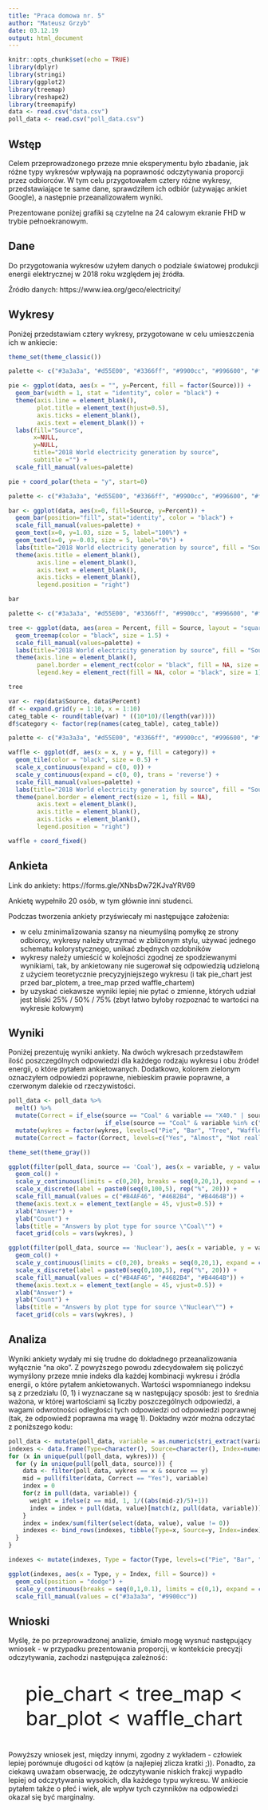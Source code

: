 ```yaml
---
title: "Praca domowa nr. 5"
author: "Mateusz Grzyb"
date: 03.12.19
output: html_document
---
```


<style type="text/css">
.main-container {
  max-width: 1800px;
  margin-left: auto;
  margin-right: auto;
}
</style>

```r
knitr::opts_chunk$set(echo = TRUE)
library(dplyr)
library(stringi)
library(ggplot2)
library(treemap)
library(reshape2)
library(treemapify)
data <- read.csv("data.csv")
poll_data <- read.csv("poll_data.csv")
```

## Wstęp

Celem przeprowadzonego przeze mnie eksperymentu było zbadanie, jak różne typy wykresów wpływają na poprawność odczytywania proporcji przez odbiorców. W tym celu przygotowałem cztery różne wykresy, przedstawiające te same dane, sprawdziłem ich odbiór (używając ankiet Google), a następnie przeanalizowałem wyniki.

Prezentowane poniżej grafiki są czytelne na 24 calowym ekranie FHD w trybie pełnoekranowym.

## Dane

Do przygotowania wykresów użyłem danych o podziale światowej produkcji energii elektrycznej w 2018 roku względem jej źródła.

Źródło danych: https://www.iea.org/geco/electricity/

## Wykresy

Poniżej przedstawiam cztery wykresy, przygotowane w celu umieszczenia ich w ankiecie:

```r
theme_set(theme_classic())

palette <- c("#3a3a3a", "#d55E00", "#3366ff", "#9900cc", "#996600", "#ffcc00")

pie <- ggplot(data, aes(x = "", y=Percent, fill = factor(Source))) + 
  geom_bar(width = 1, stat = "identity", color = "black") +
  theme(axis.line = element_blank(), 
        plot.title = element_text(hjust=0.5),
        axis.ticks = element_blank(),
        axis.text = element_blank()) + 
  labs(fill="Source", 
       x=NULL, 
       y=NULL, 
       title="2018 World electricity generation by source",
       subtitle ="") +
  scale_fill_manual(values=palette)

pie + coord_polar(theta = "y", start=0)
```

```r
palette <- c("#3a3a3a", "#d55E00", "#3366ff", "#9900cc", "#996600", "#ffcc00")

bar <- ggplot(data, aes(x=0, fill=Source, y=Percent)) + 
  geom_bar(position="fill", stat="identity", color = "black") +
  scale_fill_manual(values=palette) +
  geom_text(x=0, y=1.03, size = 5, label="100%") + 
  geom_text(x=0, y=-0.03, size = 5, label="0%") +
  labs(title="2018 World electricity generation by source", fill = "Source") +
  theme(axis.title = element_blank(),
        axis.line = element_blank(),
        axis.text = element_blank(),
        axis.ticks = element_blank(),
        legend.position = "right")

bar
```

```r
palette <- c("#3a3a3a", "#d55E00", "#3366ff", "#9900cc", "#996600", "#ffcc00")

tree <- ggplot(data, aes(area = Percent, fill = Source, layout = "squarified")) +
  geom_treemap(color = "black", size = 1.5) +
  scale_fill_manual(values=palette) +
  labs(title="2018 World electricity generation by source", fill = "Source") +
  theme(axis.line = element_blank(),
        panel.border = element_rect(color = "black", fill = NA, size = 1),
        legend.key = element_rect(fill = NA, color = "black", size = 1))

tree
```

```r
var <- rep(data$Source, data$Percent)
df <- expand.grid(y = 1:10, x = 1:10)
categ_table <- round(table(var) * ((10*10)/(length(var))))
df$category <- factor(rep(names(categ_table), categ_table))  

palette <- c("#3a3a3a", "#d55E00", "#3366ff", "#9900cc", "#996600", "#ffcc00")

waffle <- ggplot(df, aes(x = x, y = y, fill = category)) + 
  geom_tile(color = "black", size = 0.5) +
  scale_x_continuous(expand = c(0, 0)) +
  scale_y_continuous(expand = c(0, 0), trans = 'reverse') +
  scale_fill_manual(values=palette) +
  labs(title="2018 World electricity generation by source", fill = "Source") + 
  theme(panel.border = element_rect(size = 1, fill = NA),
        axis.text = element_blank(),
        axis.title = element_blank(),
        axis.ticks = element_blank(),
        legend.position = "right")

waffle + coord_fixed()
```

## Ankieta

Link do ankiety: https://forms.gle/XNbsDw72KJvaYRV69

Ankietę wypełniło 20 osób, w tym głównie inni studenci.

Podczas tworzenia ankiety przyświecały mi następujące założenia:

* w celu zminimalizowania szansy na nieumyślną pomyłkę ze strony odbiorcy, wykresy należy utrzymać w zbliżonym stylu, używać jednego schematu kolorystycznego, unikać zbędnych ozdobników
* wykresy należy umieścić w kolejności zgodnej ze spodziewanymi wynikiami, tak, by ankietowany nie sugerował się odpowiedzią udzieloną z użyciem teoretycznie precyzyjniejszego wykresu (i tak pie_chart jest przed bar_plotem, a tree_map przed waffle_chartem)
* by uzyskać ciekawsze wyniki lepiej nie pytać o zmienne, których udział jest bliski 25% / 50% / 75% (zbyt łatwo byłoby rozpoznać te wartości na wykresie kołowym)

## Wyniki

Poniżej prezentuję wyniki ankiety. Na dwóch wykresach przedstawiłem ilość poszczególnych odpowiedzi dla każdego rodzaju wykresu i obu źródeł energii, o które pytałem ankietowanych. Dodatkowo, kolorem zielonym oznaczyłem odpowiedzi poprawne, niebieskim prawie poprawne, a czerwonym dalekie od rzeczywistości.

```r
poll_data <- poll_data %>%
  melt() %>%
  mutate(Correct = if_else(source == "Coal" & variable == "X40." | source == "Nuclear" & variable == "X10.", "Yes",
                           if_else(source == "Coal" & variable %in% c("X35.", "X45.") | source == "Nuclear" & variable %in% c("X5.", "X15."), "Almost", "Not really"))) %>%
  mutate(wykres = factor(wykres, levels=c("Pie", "Bar", "Tree", "Waffle"))) %>%
  mutate(Correct = factor(Correct, levels=c("Yes", "Almost", "Not really")))

theme_set(theme_gray())

ggplot(filter(poll_data, source == 'Coal'), aes(x = variable, y = value, fill = Correct)) +
  geom_col() +
  scale_y_continuous(limits = c(0,20), breaks = seq(0,20,1), expand = c(0, 0)) +
  scale_x_discrete(label = paste0(seq(0,100,5), rep("%", 20))) +
  scale_fill_manual(values = c("#B4AF46", "#4682B4", "#B4464B")) +
  theme(axis.text.x = element_text(angle = 45, vjust=0.5)) +
  xlab("Answer") +
  ylab("Count") +
  labs(title = "Answers by plot type for source \"Coal\"") +
  facet_grid(cols = vars(wykres), )

ggplot(filter(poll_data, source == 'Nuclear'), aes(x = variable, y = value, fill = Correct)) +
  geom_col() +
  scale_y_continuous(limits = c(0,20), breaks = seq(0,20,1), expand = c(0, 0)) +
  scale_x_discrete(label = paste0(seq(0,100,5), rep("%", 20))) +
  scale_fill_manual(values = c("#B4AF46", "#4682B4", "#B4464B")) +
  theme(axis.text.x = element_text(angle = 45, vjust=0.5)) +
  xlab("Answer") +
  ylab("Count") +
  labs(title = "Answers by plot type for source \"Nuclear\"") +
  facet_grid(cols = vars(wykres), )
```
  
## Analiza

Wyniki ankiety wydały mi się trudne do dokładnego przeanalizowania wyłącznie "na oko". Z powyższego powodu zdecydowałem się policzyć wymyślony przeze mnie indeks dla każdej kombinacji wykresu i źródla energii, o które pytałem ankietowanych. Wartości wspomnianego indeksu są z przedziału (0, 1) i wyznaczane są w następujący sposób: jest to średnia ważona, w której wartościami są liczby poszczególnych odpowiedzi, a wagami odwrotności odległości tych odpowiedzi od odpowiedzi poprawnej (tak, że odpowiedź poprawna ma wagę 1). Dokładny wzór można odczytać z poniższego kodu:

```r
poll_data <- mutate(poll_data, variable = as.numeric(stri_extract(variable, regex = "\\d+")))
indexes <- data.frame(Type=character(), Source=character(), Index=numeric())
for (x in unique(pull(poll_data, wykres))) {
  for (y in unique(pull(poll_data, source))) {
    data <- filter(poll_data, wykres == x & source == y)
    mid = pull(filter(data, Correct == "Yes"), variable)
    index = 0
    for(z in pull(data, variable)) {
      weight = ifelse(z == mid, 1, 1/((abs(mid-z)/5)+1))
      index = index + pull(data, value)[match(z, pull(data, variable))]*weight
    }
    index = index/sum(filter(select(data, value), value != 0))
    indexes <- bind_rows(indexes, tibble(Type=x, Source=y, Index=index))
  }
}

indexes <- mutate(indexes, Type = factor(Type, levels=c("Pie", "Bar", "Tree", "Waffle")))

ggplot(indexes, aes(x = Type, y = Index, fill = Source)) +
  geom_col(position = "dodge") +
  scale_y_continuous(breaks = seq(0,1,0.1), limits = c(0,1), expand = c(0,0)) +
  scale_fill_manual(values = c("#3a3a3a", "#9900cc"))
```

## Wnioski

Myślę, że po przeprowadzonej analizie, śmiało mogę wysnuć następujący wniosek - w przypadku prezentowania proporcji, w kontekście precyzji odczytywania, zachodzi następująca zależność:

<p style="text-align: center; font-size:40px;">pie_chart < tree_map < bar_plot < waffle_chart</p>

Powyższy wniosek jest, między innymi, zgodny z wykładem - człowiek lepiej porównuje długości od kątów (a najlepiej zlicza kratki ;)). Ponadto, za ciekawą uważam obserwację, że odczytywanie niskich frakcji wypadło lepiej od odczytywania wysokich, dla każdego typu wykresu.
W ankiecie pytałem także o płeć i wiek, ale wpływ tych czynników na odpowiedzi okazał się być marginalny.